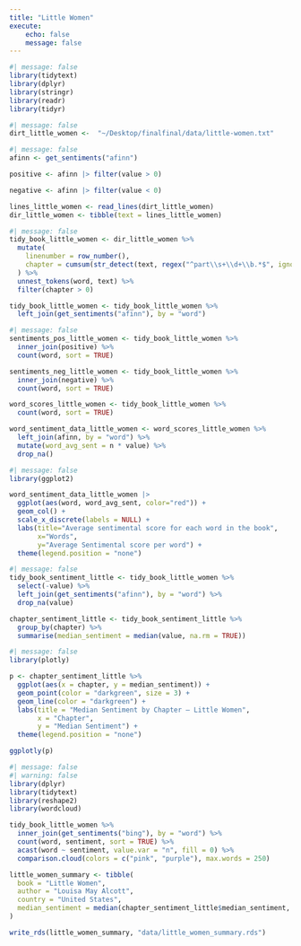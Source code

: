 ```yaml
---
title: "Little Women"
execute:
    echo: false
    message: false
---
```


```r
#| message: false
library(tidytext)
library(dplyr)
library(stringr)
library(readr)
library(tidyr)
```
```r
#| message: false
dirt_little_women <-  "~/Desktop/finalfinal/data/little-women.txt"
```

```r
#| message: false
afinn <- get_sentiments("afinn")

positive <- afinn |> filter(value > 0)

negative <- afinn |> filter(value < 0)

lines_little_women <- read_lines(dirt_little_women)
dir_little_women <- tibble(text = lines_little_women)
```

```r
#| message: false
tidy_book_little_women <- dir_little_women %>%
  mutate(
    linenumber = row_number(),
    chapter = cumsum(str_detect(text, regex("^part\\s+\\d+\\b.*$", ignore_case = TRUE)))
  ) %>%
  unnest_tokens(word, text) %>%
  filter(chapter > 0)

tidy_book_little_women <- tidy_book_little_women %>%
  left_join(get_sentiments("afinn"), by = "word")
```


```r
#| message: false
sentiments_pos_little_women <- tidy_book_little_women %>%
  inner_join(positive) %>%
  count(word, sort = TRUE)

sentiments_neg_little_women <- tidy_book_little_women %>%
  inner_join(negative) %>%
  count(word, sort = TRUE)

word_scores_little_women <- tidy_book_little_women %>%
  count(word, sort = TRUE)

word_sentiment_data_little_women <- word_scores_little_women %>%
  left_join(afinn, by = "word") %>%
  mutate(word_avg_sent = n * value) %>%
  drop_na()
```


```r
#| message: false
library(ggplot2)

word_sentiment_data_little_women |> 
  ggplot(aes(word, word_avg_sent, color="red")) + 
  geom_col() + 
  scale_x_discrete(labels = NULL) + 
  labs(title="Average sentimental score for each word in the book", 
       x="Words", 
       y="Average Sentimental score per word") + 
  theme(legend.position = "none")
```

```r
#| message: false
tidy_book_sentiment_little <- tidy_book_little_women %>%
  select(-value) %>%
  left_join(get_sentiments("afinn"), by = "word") %>%
  drop_na(value)

chapter_sentiment_little <- tidy_book_sentiment_little %>%
  group_by(chapter) %>%
  summarise(median_sentiment = median(value, na.rm = TRUE))
```

```r
#| message: false
library(plotly)

p <- chapter_sentiment_little %>%
  ggplot(aes(x = chapter, y = median_sentiment)) +
  geom_point(color = "darkgreen", size = 3) +
  geom_line(color = "darkgreen") +
  labs(title = "Median Sentiment by Chapter – Little Women",
       x = "Chapter",
       y = "Median Sentiment") +
  theme(legend.position = "none")

ggplotly(p)
```

```r
#| message: false
#| warning: false
library(dplyr)
library(tidytext)
library(reshape2)
library(wordcloud)

tidy_book_little_women %>%
  inner_join(get_sentiments("bing"), by = "word") %>%
  count(word, sentiment, sort = TRUE) %>%
  acast(word ~ sentiment, value.var = "n", fill = 0) %>%
  comparison.cloud(colors = c("pink", "purple"), max.words = 250)
```

```r
little_women_summary <- tibble(
  book = "Little Women",
  author = "Louisa May Alcott",
  country = "United States",
  median_sentiment = median(chapter_sentiment_little$median_sentiment, na.rm = TRUE)
)

write_rds(little_women_summary, "data/little_women_summary.rds")
```

